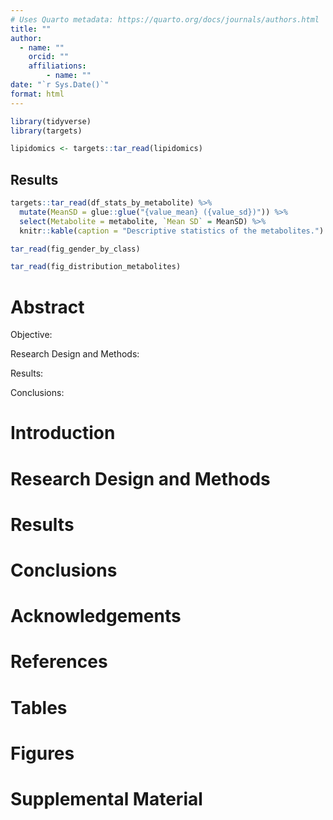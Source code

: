 ```yaml
---
# Uses Quarto metadata: https://quarto.org/docs/journals/authors.html
title: ""
author:
  - name: ""
    orcid: ""
    affiliations: 
        - name: ""
date: "`r Sys.Date()`"
format: html
---
```


```r
library(tidyverse)
library(targets)

lipidomics <- targets::tar_read(lipidomics)
```

## Results

```r
targets::tar_read(df_stats_by_metabolite) %>%
  mutate(MeanSD = glue::glue("{value_mean} ({value_sd})")) %>%
  select(Metabolite = metabolite, `Mean SD` = MeanSD) %>%
  knitr::kable(caption = "Descriptive statistics of the metabolites.")
```

```r
tar_read(fig_gender_by_class)
```

```r
tar_read(fig_distribution_metabolites)
```

# Abstract

Objective:

Research Design and Methods:

Results:

Conclusions:

# Introduction

# Research Design and Methods

# Results

# Conclusions

# Acknowledgements

# References

# Tables

# Figures

# Supplemental Material
